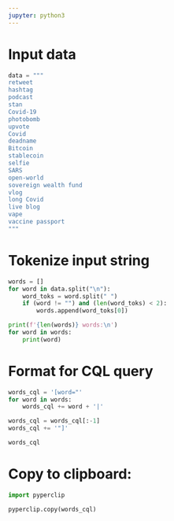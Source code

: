 ```yaml
---
jupyter: python3
---
```


# Input data

```python
data = """
retweet
hashtag
podcast
stan
Covid-19
photobomb
upvote
Covid
deadname
Bitcoin
stablecoin
selfie
SARS
open-world
sovereign wealth fund
vlog
long Covid
live blog
vape
vaccine passport
"""
```

# Tokenize input string

```python
words = []
for word in data.split("\n"):
    word_toks = word.split(" ")
    if (word != "") and (len(word_toks) < 2):
        words.append(word_toks[0])

print(f'{len(words)} words:\n')
for word in words:
    print(word)
```

# Format for CQL query

```python
words_cql = '[word="'
for word in words:
    words_cql += word + '|'

words_cql = words_cql[:-1] 
words_cql += '"]'

words_cql
```

# Copy to clipboard:

```python
import pyperclip

pyperclip.copy(words_cql)
```
